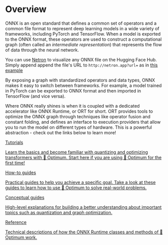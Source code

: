 # Overview

ONNX is an open standard that defines a common set of operators and a common file format to represent deep learning models in a wide variety of frameworks, including PyTorch and TensorFlow. When a model is exported to the ONNX format, these operators are used to construct a computational graph (often called an _intermediate representation_) that represents the flow of data through the neural network.

<Tip>

You can use [Netron](https://netron.app/) to visualize any ONNX file on the Hugging Face Hub. Simply append append the file's URL to `http://netron.app?url=` as in [this example](https://netron.app/?url=https://huggingface.co/cmarkea/distilcamembert-base-ner/blob/main/model.onnx)

</Tip>

By exposing a graph with standardized operators and data types, ONNX makes it easy to switch between frameworks. For example, a model trained in PyTorch can be exported to ONNX format and then imported in TensorFlow (and vice versa).

Where ONNX really shines is when it is coupled with a dedicated accelerator like ONNX Runtime, or ORT for short. ORT provides tools to optimize the ONNX graph through techniques like operator fusion and constant folding, and defines an interface to execution providers that allow you to run the model on different types of hardware. This is a powerful abstraction - check out the links below to learn more!

<div class="mt-10">
  <div class="w-full flex flex-col space-y-4 md:space-y-0 md:grid md:grid-cols-2 md:gap-y-4 md:gap-x-5">
    <a class="!no-underline border dark:border-gray-700 p-5 rounded-lg shadow hover:shadow-lg" href="/docs/optimum/onnxruntime/tutorials"
      ><div class="w-full text-center bg-gradient-to-br from-blue-400 to-blue-500 rounded-lg py-1.5 font-semibold mb-5 text-white text-lg leading-relaxed">Tutorials</div>
      <p class="text-gray-700">Learn the basics and become familiar with quantizing and optimizing transformers with 🤗 Optimum. Start here if you are using 🤗 Optimum for the first time!</p>
    </a>
    <a class="!no-underline border dark:border-gray-700 p-5 rounded-lg shadow hover:shadow-lg" href="/docs/optimum/onnxruntime/how_to"
      ><div class="w-full text-center bg-gradient-to-br from-indigo-400 to-indigo-500 rounded-lg py-1.5 font-semibold mb-5 text-white text-lg leading-relaxed">How-to guides</div>
      <p class="text-gray-700">Practical guides to help you achieve a specific goal. Take a look at these guides to learn how to use 🤗 Optimum to solve real-world problems.</p>
    </a>
    <a class="!no-underline border dark:border-gray-700 p-5 rounded-lg shadow hover:shadow-lg" href="/docs/optimum/onnxruntime/onnx"
      ><div class="w-full text-center bg-gradient-to-br from-pink-400 to-pink-500 rounded-lg py-1.5 font-semibold mb-5 text-white text-lg leading-relaxed">Conceptual guides</div>
      <p class="text-gray-700">High-level explanations for building a better understanding about important topics such as quantization and graph optimization.</p>
   </a>
    <a class="!no-underline border dark:border-gray-700 p-5 rounded-lg shadow hover:shadow-lg" href="/docs/optimum/onnxruntime/package_reference/configuration"
      ><div class="w-full text-center bg-gradient-to-br from-purple-400 to-purple-500 rounded-lg py-1.5 font-semibold mb-5 text-white text-lg leading-relaxed">Reference</div>
      <p class="text-gray-700">Technical descriptions of how the ONNX Runtime classes and methods of 🤗 Optimum work.</p>
    </a>
  </div>
</div>